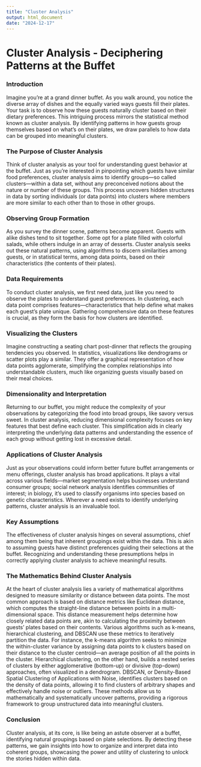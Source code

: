 ```yaml
---
title: "Cluster Analysis"
output: html_document
date: "2024-12-17"
---
```


# Cluster Analysis - Deciphering Patterns at the Buffet

### Introduction

Imagine you're at a grand dinner buffet. As you walk around, you notice the diverse array of dishes and the equally varied ways guests fill their plates. Your task is to observe how these guests naturally cluster based on their dietary preferences. This intriguing process mirrors the statistical method known as cluster analysis. By identifying patterns in how guests group themselves based on what's on their plates, we draw parallels to how data can be grouped into meaningful clusters.

### The Purpose of Cluster Analysis

Think of cluster analysis as your tool for understanding guest behavior at the buffet. Just as you're interested in pinpointing which guests have similar food preferences, cluster analysis aims to identify groups---so called clusters---within a data set, without any preconceived notions about the nature or number of these groups. This process uncovers hidden structures in data by sorting individuals (or data points) into clusters where members are more similar to each other than to those in other groups.

### Observing Group Formation

As you survey the dinner scene, patterns become apparent. Guests with alike dishes tend to sit together. Some opt for a plate filled with colorful salads, while others indulge in an array of desserts. Cluster analysis seeks out these natural patterns, using algorithms to discern similarities among guests, or in statistical terms, among data points, based on their characteristics (the contents of their plates).

### Data Requirements

To conduct cluster analysis, we first need data, just like you need to observe the plates to understand guest preferences. In clustering, each data point comprises features---characteristics that help define what makes each guest's plate unique. Gathering comprehensive data on these features is crucial, as they form the basis for how clusters are identified.

### Visualizing the Clusters

Imagine constructing a seating chart post-dinner that reflects the grouping tendencies you observed. In statistics, visualizations like dendrograms or scatter plots play a similar. They offer a graphical representation of how data points agglomerate, simplifying the complex relationships into understandable clusters, much like organizing guests visually based on their meal choices.

### Dimensionality and Interpretation

Returning to our buffet, you might reduce the complexity of your observations by categorizing the food into broad groups, like savory versus sweet. In cluster analysis, reducing dimensional complexity focuses on key features that best define each cluster. This simplification aids in clearly interpreting the underlying data patterns and understanding the essence of each group without getting lost in excessive detail.

### Applications of Cluster Analysis

Just as your observations could inform better future buffet arrangements or menu offerings, cluster analysis has broad applications. It plays a vital across various fields---market segmentation helps businesses understand consumer groups; social network analysis identifies communities of interest; in biology, it's used to classify organisms into species based on genetic characteristics. Wherever a need exists to identify underlying patterns, cluster analysis is an invaluable tool.

### Key Assumptions

The effectiveness of cluster analysis hinges on several assumptions, chief among them being that inherent groupings exist within the data. This is akin to assuming guests have distinct preferences guiding their selections at the buffet. Recognizing and understanding these presumptions helps in correctly applying cluster analysis to achieve meaningful results.

### The Mathematics Behind Cluster Analysis

At the heart of cluster analysis lies a variety of mathematical algorithms designed to measure similarity or distance between data points. The most common approach is based on distance metrics like Euclidean distance, which computes the straight-line distance between points in a multi-dimensional space. This distance measurement helps determine how closely related data points are, akin to calculating the proximity between guests' plates based on their contents. Various algorithms such as k-means, hierarchical clustering, and DBSCAN use these metrics to iteratively partition the data. For instance, the k-means algorithm seeks to minimize the within-cluster variance by assigning data points to k clusters based on their distance to the cluster centroid---an average position of all the points in the cluster. Hierarchical clustering, on the other hand, builds a nested series of clusters by either agglomerative (bottom-up) or divisive (top-down) approaches, often visualized in a dendrogram. DBSCAN, or Density-Based Spatial Clustering of Applications with Noise, identifies clusters based on the density of data points, allowing it to find clusters of arbitrary shapes and effectively handle noise or outliers. These methods allow us to mathematically and systematically uncover patterns, providing a rigorous framework to group unstructured data into meaningful clusters.

### Conclusion

Cluster analysis, at its core, is like being an astute observer at a buffet, identifying natural groupings based on plate selections. By detecting these patterns, we gain insights into how to organize and interpret data into coherent groups, showcasing the power and utility of clustering to unlock the stories hidden within data.

